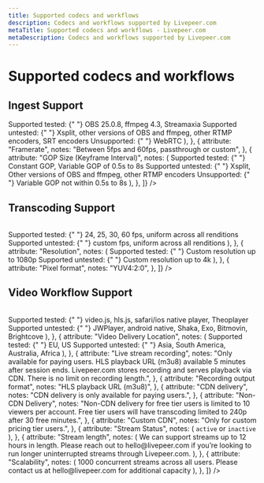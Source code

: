 ```yaml
---
title: Supported codecs and workflows
description: Codecs and workflows supported by Livepeer.com
metaTitle: Supported codecs and workflows - Livepeer.com
metaDescription: Codecs and workflows supported by Livepeer.com
---
```


# Supported codecs and workflows

## Ingest Support

<Table
  data={[
    {
      attribute: "Location",
      notes: "EU, US",
    },
    {
      attribute: "Ingest Format",
      notes: "RTMP, SRT",
    },
    {
      attribute: "Ingest Codec",
      notes: "H264 + AAC",
    },
    {
      attribute: "Ingest Authentication",
      notes: "Webhook based",
    },
    {
      attribute: "Encoder Software",
      notes: (
        <Box>
          <Box>
            <Box as="span" css={{ fontWeight: 600 }}>
              Supported tested:
            </Box>{" "}
            OBS 25.0.8, ffmpeg 4.3, Streamaxia
          </Box>
          <Box css={{ my: "$2" }}>
            <Box as="span" css={{ fontWeight: 600 }}>
              Supported untested:
            </Box>{" "}
            Xsplit, other versions of OBS and ffmpeg, other RTMP encoders, SRT encoders
          </Box>
          <Box>
            <Box as="span" css={{ fontWeight: 600 }}>
              Unsupported:
            </Box>{" "}
            WebRTC
          </Box>
        </Box>
      ),
    },
    {
      attribute: "Framerate",
      notes: "Between 5fps and 60fps, passthrough or custom",
    },
    {
      attribute: "GOP Size (Keyframe Interval)",
      notes: (
        <Box>
          <Box>
            <Box as="span" css={{ fontWeight: 600 }}>
              Supported tested:
            </Box>{" "}
            Constant GOP, Variable GOP of 0.5s to 8s
          </Box>
          <Box css={{ my: "$2" }}>
            <Box as="span" css={{ fontWeight: 600 }}>
              Supported untested:
            </Box>{" "}
            Xsplit, Other versions of OBS and ffmpeg, other RTMP encoders
          </Box>
          <Box>
            <Box as="span" css={{ fontWeight: 600 }}>
              Unsupported:
            </Box>{" "}
            Variable GOP not within 0.5s to 8s
          </Box>
        </Box>
      ),
    },
  ]}
/>

## Transcoding Support

<Table
  data={[
    {
      attribute: "Location",
      notes: "EU, US",
    },
    {
      attribute: "Codec",
      notes: "H264 + AAC",
    },
    {
      attribute: "H264 Transcoding Profiles",
      notes: "Baseline, Main, High",
    },
    {
      attribute: "FPS",
      notes: (
        <Box>
          <Box css={{ mb: "$2" }}>
            <Box as="span" css={{ fontWeight: 600 }}>
              Supported tested:
            </Box>{" "}
            24, 25, 30, 60 fps, uniform across all renditions
          </Box>
          <Box>
            <Box as="span" css={{ fontWeight: 600 }}>
              Supported untested:
            </Box>{" "}
            custom fps, uniform across all renditions
          </Box>
        </Box>
      ),
    },
    {
      attribute: "Resolution",
      notes: (
        <Box>
          <Box css={{ mb: "$2" }}>
            <Box as="span" css={{ fontWeight: 600 }}>
              Supported tested:
            </Box>{" "}
            Custom resolution up to 1080p
          </Box>
          <Box>
            <Box as="span" css={{ fontWeight: 600 }}>
              Supported untested:
            </Box>{" "}
            Custom resolution up to 4k
          </Box>
        </Box>
      ),
    },
    {
      attribute: "Pixel format",
      notes: "YUV4:2:0",
    },
  ]}
/>

## Video Workflow Support

<Table
  data={[
    {
      attribute: "Latency",
      notes:
        "10-18 seconds with good RTMP ingest health, 2s segment size, and standard 3 seg buffering in player",
    },
    {
      attribute: "Live output format",
      notes: "HLS playback URL (m3u8)",
    },
    {
      attribute: "H264 Transcoding Profiles",
      notes: "Baseline, Main, High",
    },
    {
      attribute: "Video players",
      notes: (
        <Box>
          <Box css={{ mb: "$2" }}>
            <Box as="span" css={{ fontWeight: 600 }}>
              Supported tested:
            </Box>{" "}
            video.js, hls.js, safari/ios native player, Theoplayer
          </Box>
          <Box>
            <Box as="span" css={{ fontWeight: 600 }}>
              Supported untested:
            </Box>{" "}
            JWPlayer, android native, Shaka, Exo, Bitmovin, Brightcove
          </Box>
        </Box>
      ),
    },
    {
      attribute: "Video Delivery Location",
      notes: (
        <Box>
          <Box css={{ mb: "$2" }}>
            <Box as="span" css={{ fontWeight: 600 }}>
              Supported tested:
            </Box>{" "}
            EU, US
          </Box>
          <Box>
            <Box as="span" css={{ fontWeight: 600 }}>
              Supported untested:
            </Box>{" "}
            Asia, South America, Australia, Africa
          </Box>
        </Box>
      ),
    },
    {
      attribute: "Live stream recording",
      notes:
        "Only available for paying users. HLS playback URL (m3u8) available 5 minutes after session ends. Livepeer.com stores recording and serves playback via CDN. There is no limit on recording length.",
    },
    {
      attribute: "Recording output format",
      notes: "HLS playback URL (m3u8)",
    },
    {
      attribute: "CDN delivery",
      notes: "CDN delivery is only available for paying users.",
    },
    {
      attribute: "Non-CDN Delivery",
      notes:
        "Non-CDN delivery for free tier users is limited to 10 viewers per account. Free tier users will have transcoding limited to 240p after 30 free minutes.",
    },
    {
      attribute: "Custom CDN",
      notes: "Only for custom pricing tier users.",
    },
    {
      attribute: "Stream Status",
      notes: (
        <Box>
          <code>active</code> or <code>inactive</code>
        </Box>
      ),
    },
    {
      attribute: "Stream length",
      notes: (
        <Box>
          We can support streams up to 12 hours in length. Please reach out to
          hello@livepeer.com if you’re looking to run longer uninterrupted
          streams through Livepeer.com.
        </Box>
      ),
    },
    {
      attribute: "Scalability",
      notes: (
        <Box>
          1000 concurrent streams across all users. Please contact us at
          hello@livepeer.com for additional capacity
        </Box>
      ),
    },
  ]}
/>
